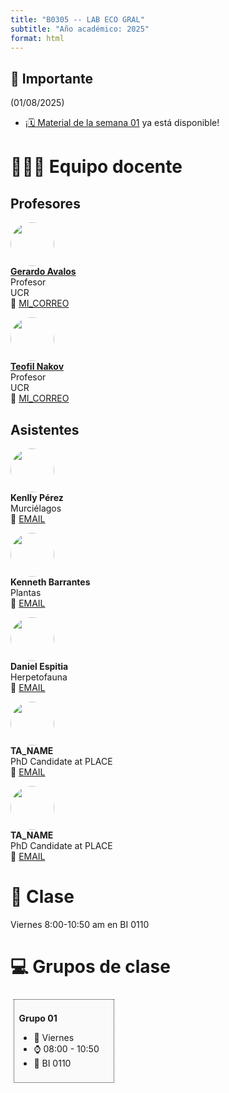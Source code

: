 ---
title: "B0305 -- LAB ECO GRAL"
subtitle: "Año académico: 2025"
format: html
---
::: {.callout-important collapse=false}
## 📢 Importante

(01/08/2025)

- ¡[🗓️ Material de la semana 01](/2025/weeks/week01/page.qmd) ya está disponible!

:::

# 🧑🏻‍🏫 Equipo docente

::: {.panel-tabset}
## Profesores


![](/figures/people/gerardo.jpeg){fig-align="left" fig-alt="Foto de Dr. Avalos" style="object-fit: cover;width:5em;height:5em;border-radius: 50%;"}  
**[Gerardo Avalos](https://fieldstudies.org/staff/gerardo-avalos-phd/)** <br/>
Profesor <br/>
UCR <br/>
📧 [MI_CORREO](mailto:faetornis@gmail.com)

<!-- Horario de oficina: 

- Cuándo:
- Dónde:
- Cómo reservar: -->

![](/figures/people/teofil.jpeg){fig-align="left" fig-alt="Foto de Dr. Nakov" style="object-fit: cover;width:5em;height:5em;border-radius: 50%;"}  
**[Teofil Nakov](https://scholar.google.com/citations?user=2lKX40AAAAAJ&hl=en)** <br/>
Profesor <br/>
UCR <br/>
📧 [MI_CORREO](mailto:teofiln@gmail.com)


## Asistentes

![](/figures/people/ta_octopunian.png){fig-align="left" fig-alt="Photo of TA_NAME" style="object-fit: cover;width:5em;height:5em;border-radius: 50%;"}  
**Kenlly Pérez** <br/>
Murciélagos <br> 
📧 [EMAIL](mailto:)

![](/figures/people/ta_octopunian2.png){fig-align="left" fig-alt="Photo of TA_NAME" style="object-fit: cover;width:5em;height:5em;border-radius: 50%;"}  
**Kenneth Barrantes** <br/>
Plantas <br> 
📧 [EMAIL](mailto:)

![](/figures/people/ta_octopunian2.png){fig-align="left" fig-alt="Photo of TA_NAME" style="object-fit: cover;width:5em;height:5em;border-radius: 50%;"}  
**Daniel Espitia** <br/>
Herpetofauna <br> 
📧 [EMAIL](mailto:)

![](/figures/people/ta_octopunian2.png){fig-align="left" fig-alt="Photo of TA_NAME" style="object-fit: cover;width:5em;height:5em;border-radius: 50%;"}  
**TA_NAME** <br/>
PhD Candidate at PLACE <br> 
📧 [EMAIL](mailto:)

![](/figures/people/ta_octopunian2.png){fig-align="left" fig-alt="Photo of TA_NAME" style="object-fit: cover;width:5em;height:5em;border-radius: 50%;"}  
**TA_NAME** <br/>
PhD Candidate at PLACE <br> 
📧 [EMAIL](mailto:)


:::

# 📍 Clase

Viernes 8:00-10:50 am en BI 0110

# 💻 Grupos de clase

::: {style="display:inline-block;width: 28.5%;border-style: dotted;border-width: 1px;border-color: &quot;#fefefe&quot;; margin:1%;padding:1.5%;background-color:#fafafa"}
**Grupo 01**

- 📆 Viernes
- ⌚ 08:00 - 10:50
- 📍 BI 0110
<!-- - 🧑‍🏫 _TA_NAME_ -->
:::

<!-- 
::: {style="display:inline-block;width: 28.5%;border-style: dotted;border-width: 1px;border-color: &quot;#fefefe&quot;; margin:1%;padding:1.5%;background-color:#fafafa"}
**Group 02**

            
- 📆 Mondays
- ⌚ 10:30 - 12:00
- 📍 
- 🧑‍🏫 _TA_NAME_
            
:::

::: {style="display:inline-block;width: 28.5%;border-style: dotted;border-width: 1px;border-color: &quot;#fefefe&quot;; margin:1%;padding:1.5%;background-color:#fafafa"}
**Group 03**

- 📆 Fridays
- ⌚ 16:00 - 17:30
- 📍 
- 🧑‍🏫 _TA_NAME_
::: -->
